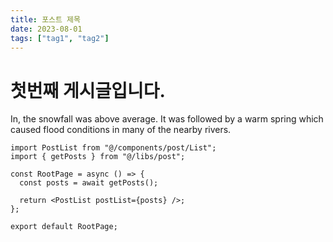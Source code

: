 ```yaml
---
title: 포스트 제목
date: 2023-08-01
tags: ["tag1", "tag2"]
---
```


# 첫번째 게시글입니다.

In, the snowfall was above average.
It was followed by a warm spring which caused
flood conditions in many of the nearby rivers.

```tsx
import PostList from "@/components/post/List";
import { getPosts } from "@/libs/post";

const RootPage = async () => {
  const posts = await getPosts();

  return <PostList postList={posts} />;
};

export default RootPage;
```
